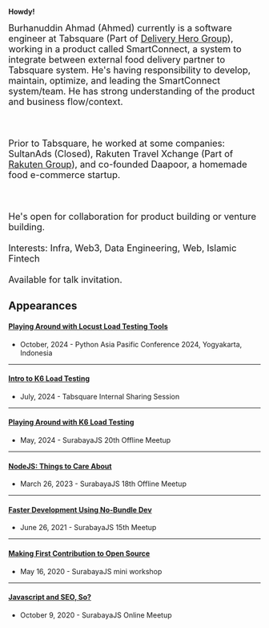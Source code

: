 
__Howdy!__

<font size="4">
    Burhanuddin Ahmad (Ahmed) currently is a software engineer at Tabsquare (Part of <a href="https://www.deliveryhero.com/" target="_blank">Delivery Hero Group</a>), working in a product called SmartConnect, a system to integrate between external food delivery partner to Tabsquare system. He's having responsibility to develop, maintain, optimize, and leading the SmartConnect system/team. He has strong understanding of the product and business flow/context.
</font>

<br/><br/>

<font size="4">
    Prior to Tabsquare, he worked at some companies: SultanAds (Closed), Rakuten Travel Xchange (Part of <a href="https://www.rakuten.co.jp/" target="_blank">Rakuten Group</a>), and co-founded Daapoor, a homemade food e-commerce startup.
</font>

<br/><br/>

<font size="4">
    He's open for collaboration for product building or venture building. <br /><br />
    Interests: Infra, Web3, Data Engineering, Web, Islamic Fintech <br /><br />
    Available for talk invitation.
</font>


<Contact />

<h2 class="text-xl font-bold mb-2">Appearances</h2>

#### [__Playing Around with Locust Load Testing Tools__](https://docs.google.com/presentation/d/1srudFhC3l-EqY5Nr1nGnAG2TxQjt7OIYMIQnFGPmItk/edit?usp=sharing)
- October, 2024 - Python Asia Pasific Conference 2024, Yogyakarta, Indonesia 
---
#### [__Intro to K6 Load Testing__](https://docs.google.com/presentation/d/1v5RqN5QDJhUxRz5FfumMfa83aA-nbcO1ysrc6LXfUQ8/edit?usp=drive_link)
- July, 2024 - Tabsquare Internal Sharing Session
---
#### [__Playing Around with K6 Load Testing__](https://docs.google.com/presentation/d/1v5RqN5QDJhUxRz5FfumMfa83aA-nbcO1ysrc6LXfUQ8/edit?usp=drive_link)
- May, 2024 - SurabayaJS 20th Offline Meetup
---
#### [__NodeJS: Things to Care About__](https://speakerdeck.com/burhanahmeed/nodejs-backend-development-things-to-care-about)
- March 26, 2023 - SurabayaJS 18th Offline Meetup
---
#### [__Faster Development Using No-Bundle Dev__](https://speakerdeck.com/burhanahmeed/faster-development-with-no-bundle-dev-tools)
- June 26, 2021 - SurabayaJS 15th Meetup
---
#### [__Making First Contribution to Open Source__](https://speakerdeck.com/burhanahmeed/berkontribusi-ke-open-source)
- May 16, 2020 - SurabayaJS mini workshop
---
#### [__Javascript and SEO, So?__](https://speakerdeck.com/burhanahmeed/javascript-and-seo-so)
- October 9, 2020 - SurabayaJS Online Meetup
